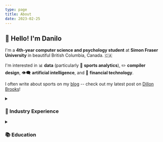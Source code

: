 ```yaml
---
type: page
title: About
date: 2023-02-25
---
```


## 👋 Hello! I'm Danilo

I'm a **4th-year computer science and psychology student** at **Simon Fraser University** in beautiful British Columbia, Canada. 🇨🇦

I'm interested in 📊 **data** (particularly 🏈 **sports analytics**), ✏️ **compiler design**, 👁️‍🗨️ **artificial intelligence**, and 💸 **financial technology**.

I often write about sports on my [blog](https://danilolekovic.com/posts) -- check out my latest post on [Dillon Brooks](https://danilolekovic.com/posts/next-for-brooks)!

<details>
    <summary><h3>💼 Industry Experience</h3></summary>
    - **Tegus**
      - **Software Engineer** (Aug 2023 - ) in Vancouver, BC
      - **Software Engineer Intern** (Sep 2022 - Jan 2023) in Vancouver, BC
        - Developed and improved an intelligent financial filing parser, resulting in significant time saved for equity research analysts
        - Built a financial model data visualization platform for building data-driven dashboards
    - **Canalyst**
      - **Software Engineer Intern** (May 2021 - Dec 2021) in Vancouver, BC
        - Built C# tooling to validate financial data for over 4000 models used by more than 500 investment professionals
        - Developed WPF-based interfaces for financial statement processing and model quality checking
        - Quickly diagnosed and resolved time-sensitive bugs for equity analysts during high-traffic usage periods
    - **International Parcel Service**
      - **Software Engineer Intern** (Nov 2018 - Feb 2019) in Delta, BC
        - Led the design and development of a data transformation solution using Microsoft Excel and VBA
        - Developed macros for converting spreadsheet data to a format importable into a shipment software
        - Designed an error handing system that reported incorrect and invalid input, saving time for clients
</details>

<details>
    <summary><h3>📚 Education</h3></summary>

    - **Simon Fraser University** (Sep 2019 - Aug 2023)
      - Bachelors in **Computer Science**
        - **Relevant Coursework:** Data Science, Linear Algebra, Calculus I/II, Discrete Mathematics I/II, Business Statistics, Cybersecurity, Computer Vision, Data Structures and Algorithms
        - **Research:** [Personalized & Gamified Python Learning Platform](https://github.com/danilolekovic/cmpt415-project) under the supervision of Dr. Hazra Imran
      - Minor in **Psychology**
        - **Relevant Coursework:** Research Methods, Health Psychology, Abnormal Psychology

    - **University of Michigan** (Sep 2022 - Nov 2022)
      - **Sports Analytics Certificate**
        - **Coursework:** Foundations of Sports Analytics, Models with Sports Data, Wearable Technologies, Introduction to Machine Learning in Sports Analytics
</details>